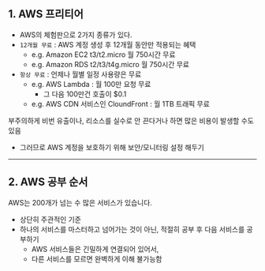 ## 1. AWS 프리티어

- AWS의 체험판으로 2가지 종류가 있다.
- `12개월 무료` : AWS 계정 생성 후 12개월 동안만 적용되는 혜택
    - e.g. Amazon EC2 t3/t2.micro 월 750시간 무료
    - e.g. Amazon RDS t2/t3/t4g.micro 월 750시간 무료
- `항상 무료` : 언제나 월별 일정 사용량은 무료
    - e.g. AWS Lambda : 월 100만 요청 무료
        - 그 다음 100만건 호출이 $0.1
    - e.g. AWS CDN 서비스인 CloundFront : 월 1TB 트래픽 무료

부주의하게 비번 유출이나, 리소스를 실수로 안 끈다거나 하면 많은 비용이 발생할 수도 있음
- 그러므로 AWS 계정을 보호하기 위해 보안/모니터링 설정 해두기

--- 

## 2. AWS 공부 순서

AWS는 200개가 넘는 수 많은 서비스가 있습니다.

- 상단히 주관적인 기준
- 하나의 서비스를 마스터하고 넘어가는 것이 아닌, 적절히 공부 후 다음 서비스를 공부하기
    - AWS 서비스들은 긴밀하게 연결되어 있어서,
    - 다른 서비스를 모르면 완벽하게 이해 불가능함
